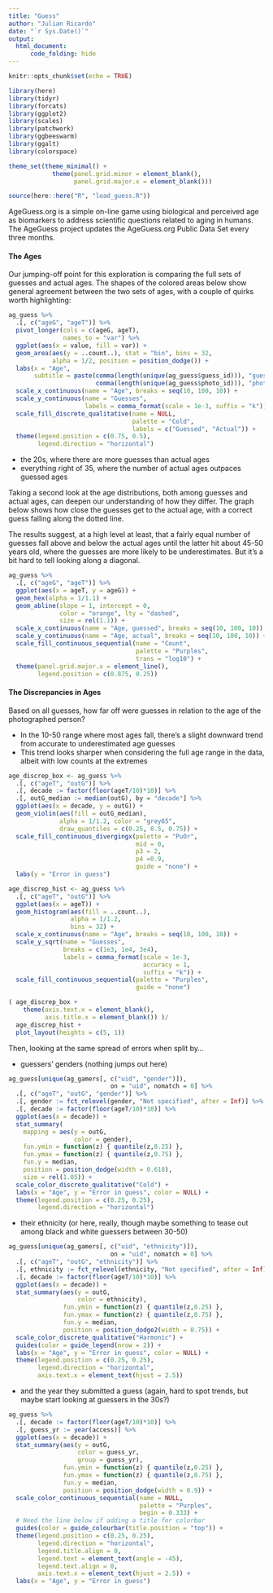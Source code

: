 ```yaml
---
title: "Guess"
author: "Julian Ricardo"
date: "`r Sys.Date()`"
output: 
  html_document:
      code_folding: hide
---
```


```r
knitr::opts_chunk$set(echo = TRUE)

library(here)
library(tidyr)
library(forcats)
library(ggplot2)
library(scales)
library(patchwork)
library(ggbeeswarm)
library(ggalt)
library(colorspace)

theme_set(theme_minimal() +
            theme(panel.grid.minor = element_blank(),
                  panel.grid.major.x = element_blank()))

source(here::here("R", "load_guess.R"))
```

AgeGuess.org is a simple on-line game using biological and perceived age as biomarkers to address scientific questions related to aging in humans. The AgeGuess project updates the AgeGuess.org Public Data Set every three months.

#### The Ages

Our jumping-off point for this exploration is comparing the full sets of guesses and actual ages. The shapes of the colored areas below show general agreement between the two sets of ages, with a couple of quirks worth highlighting:

```r
ag_guess %>% 
  .[, c("ageG", "ageT")] %>% 
  pivot_longer(cols = c(ageG, ageT),
               names_to = "var") %>% 
  ggplot(aes(x = value, fill = var)) +
  geom_area(aes(y = ..count..), stat = "bin", bins = 32,
            alpha = 1/2, position = position_dodge()) +
  labs(x = "Age",
       subtitle = paste(comma(length(unique(ag_guess$guess_id))), "guesses for",
                        comma(length(unique(ag_guess$photo_id))), "photos")) +
  scale_x_continuous(name = "Age", breaks = seq(10, 100, 10)) +
  scale_y_continuous(name = "Guesses",
                     labels = comma_format(scale = 1e-3, suffix = "k")) +
  scale_fill_discrete_qualitative(name = NULL,
                                  palette = "Cold",
                                  labels = c("Guessed", "Actual")) +
  theme(legend.position = c(0.75, 0.5),
        legend.direction = "horizontal")
```

- the 20s, where there are more guesses than actual ages
- everything right of 35, where the number of actual ages outpaces guessed ages

Taking a second look at the age distributions, both among guesses and actual ages, can deepen our understanding of how they differ. The graph below shows how close the guesses get to the actual age, with a correct guess falling along the dotted line.

The results suggest, at a high level at least, that a fairly equal number of guesses fall above and below the actual ages until the latter hit about 45-50 years old, where the guesses are more likely to be underestimates. But it's a bit hard to tell looking along a diagonal.

```r
ag_guess %>% 
  .[, c("ageG", "ageT")] %>% 
  ggplot(aes(x = ageT, y = ageG)) +
  geom_hex(alpha = 1/1.1) +
  geom_abline(slope = 1, intercept = 0,
              color = "orange", lty = "dashed",
              size = rel(1.1)) +
  scale_x_continuous(name = "Age, guessed", breaks = seq(10, 100, 10)) +
  scale_y_continuous(name = "Age, actual", breaks = seq(10, 100, 10)) +
  scale_fill_continuous_sequential(name = "Count",
                                   palette = "Purples",
                                   trans = "log10") +
  theme(panel.grid.major.x = element_line(),
        legend.position = c(0.875, 0.25))
```

#### The Discrepancies in Ages

Based on all guesses, how far off were guesses in relation to the age of the photographed person?

- In the 10-50 range where most ages fall, there's a slight downward trend from accurate to underestimated age guesses
- This trend looks sharper when considering the full age range in the data, albeit with low counts at the extremes

```r
age_discrep_box <- ag_guess %>% 
  .[, c("ageT", "outG")] %>% 
  .[, decade := factor(floor(ageT/10)*10)] %>% 
  .[, outG_median := median(outG), by = "decade"] %>% 
  ggplot(aes(x = decade, y = outG)) +
  geom_violin(aes(fill = outG_median),
              alpha = 1/1.2, color = "grey65",
              draw_quantiles = c(0.25, 0.5, 0.75)) +
  scale_fill_continuous_divergingx(palette = "PuOr",
                                   mid = 0,
                                   p3 = 2,
                                   p4 =0.9,
                                   guide = "none") +
  labs(y = "Error in guess")

age_discrep_hist <- ag_guess %>% 
  .[, c("ageT", "outG")] %>% 
  ggplot(aes(x = ageT)) +
  geom_histogram(aes(fill = ..count..),
                 alpha = 1/1.2,
                 bins = 32) +
  scale_x_continuous(name = "Age", breaks = seq(10, 100, 10)) +
  scale_y_sqrt(name = "Guesses",
               breaks = c(1e3, 1e4, 3e4),
               labels = comma_format(scale = 1e-3,
                                     accuracy = 1,
                                     suffix = "k")) +
  scale_fill_continuous_sequential(palette = "Purples",
                                   guide = "none")

( age_discrep_box +
    theme(axis.text.x = element_blank(),
          axis.title.x = element_blank()) )/
  age_discrep_hist +
  plot_layout(heights = c(5, 1))
```

Then, looking at the same spread of errors when split by...

- guessers' genders (nothing jumps out here)

```r
ag_guess[unique(ag_gamers[, c("uid", "gender")]),
                            on = "uid", nomatch = 0] %>% 
  .[, c("ageT", "outG", "gender")] %>% 
  .[, gender := fct_relevel(gender, "Not specified", after = Inf)] %>% 
  .[, decade := factor(floor(ageT/10)*10)] %>% 
  ggplot(aes(x = decade)) +
  stat_summary(
    mapping = aes(y = outG, 
                  color = gender),
    fun.ymin = function(z) { quantile(z,0.25) },
    fun.ymax = function(z) { quantile(z,0.75) },
    fun.y = median,
    position = position_dodge(width = 0.618),
    size = rel(1.05)) +
  scale_color_discrete_qualitative("Cold") +
  labs(x = "Age", y = "Error in guess", color = NULL) +
  theme(legend.position = c(0.25, 0.25),
        legend.direction = "horizontal")
```

- their ethnicity (or here, really, though maybe something to tease out among black and white guessers between 30-50)

```r
ag_guess[unique(ag_gamers[, c("uid", "ethnicity")]),
                            on = "uid", nomatch = 0] %>% 
  .[, c("ageT", "outG", "ethnicity")] %>% 
  .[, ethnicity := fct_relevel(ethnicity, "Not specified", after = Inf)] %>% 
  .[, decade := factor(floor(ageT/10)*10)] %>% 
  ggplot(aes(x = decade)) +
  stat_summary(aes(y = outG, 
                   color = ethnicity),
               fun.ymin = function(z) { quantile(z,0.25) },
               fun.ymax = function(z) { quantile(z,0.75) },
               fun.y = median,
               position = position_dodge2(width = 0.75)) +
  scale_color_discrete_qualitative("Harmonic") +
  guides(color = guide_legend(nrow = 2)) +
  labs(x = "Age", y = "Error in guess", color = NULL) +
  theme(legend.position = c(0.25, 0.25),
        legend.direction = "horizontal",
        axis.text.x = element_text(hjust = 2.5))
```

- and the year they submitted a guess (again, hard to spot trends, but maybe start looking at guessers in the 30s?)

```r
ag_guess %>% 
  .[, decade := factor(floor(ageT/10)*10)] %>% 
  .[, guess_yr := year(access)] %>% 
  ggplot(aes(x = decade)) +
  stat_summary(aes(y = outG, 
                   color = guess_yr,
                   group = guess_yr),
               fun.ymin = function(z) { quantile(z,0.25) },
               fun.ymax = function(z) { quantile(z,0.75) },
               fun.y = median,
               position = position_dodge(width = 0.9)) +
  scale_color_continuous_sequential(name = NULL,
                                    palette = "Purples",
                                    begin = 0.333) +
  # Need the line below if adding a title for colorbar
  guides(color = guide_colourbar(title.position = "top")) +
  theme(legend.position = c(0.25, 0.25),
        legend.direction = "horizontal",
        legend.title.align = 0,
        legend.text = element_text(angle = -45),
        legend.text.align = 0,
        axis.text.x = element_text(hjust = 2.5)) +
  labs(x = "Age", y = "Error in guess")
```
